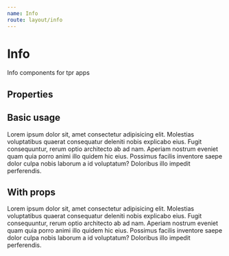 ```yaml
---
name: Info
route: layout/info
---
```



# Info

Info components for tpr apps

## Properties

<Props of={Info} />

## Basic usage

<Playground>
	<Info title="Hello World">
		Lorem ipsum dolor sit, amet consectetur adipisicing elit. Molestias voluptatibus quaerat consequatur deleniti nobis
		explicabo eius. Fugit consequuntur, rerum optio architecto ab ad nam. Aperiam nostrum eveniet quam quia porro animi
		illo quidem hic eius. Possimus facilis inventore saepe dolor culpa nobis laborum a id voluptatum? Doloribus illo
		impedit perferendis.
	</Info>
</Playground>

## With props

<Playground>
	<Info title="Hello World" important={true}>
		Lorem ipsum dolor sit, amet consectetur adipisicing elit. Molestias voluptatibus quaerat consequatur deleniti nobis
		explicabo eius. Fugit consequuntur, rerum optio architecto ab ad nam. Aperiam nostrum eveniet quam quia porro animi
		illo quidem hic eius. Possimus facilis inventore saepe dolor culpa nobis laborum a id voluptatum? Doloribus illo
		impedit perferendis.
	</Info>
</Playground>

